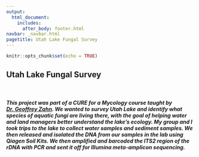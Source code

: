 ```yaml
---
output: 
  html_document:
    includes:
      after_body: footer.html
navbar: _navbar.html
pagetitle: Utah Lake Fungal Survey
---
```


```r
knitr::opts_chunk$set(echo = TRUE)
```



<body>

## **Utah Lake Fungal Survey**

<br>

##### This project was part of a CURE for a Mycology course taught by [Dr. Geoffrey Zahn](https://gzahn.github.io/). We wanted to survey Utah Lake and identify what species of aquatic fungi are living there, with the goal of helping water and land managers better understand the lake’s ecology. My group and I took trips to the lake to collect water samples and sediment samples. We then released and isolated the DNA from our samples in the lab using Qiagen Soil Kits. We then amplified and barcoded the ITS2 region of the rDNA with PCR and sent it off for Illumina meta-amplicon sequencing.

</body>

</div>